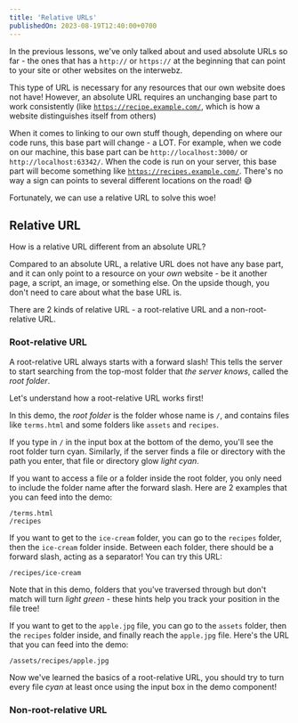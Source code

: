 ```yaml
---
title: 'Relative URLs'
publishedOn: 2023-08-19T12:40:00+0700
---
```


In the previous lessons, we've only talked about and used absolute URLs so far - the ones
that has a <code>http://</code> or <code>https://</code> at the beginning that can point to your site
or other websites on the interwebz.

This type of URL is necessary for any resources that our own website does not have! However, an absolute URL requires
an unchanging base part to work consistently (like <code>https://recipe.example.com/</code>, which is how a website
distinguishes itself from others)

When it comes to linking to our own stuff though, depending on where our code runs, this base part will change - a LOT.
For example, when we code on our machine, this base part can be <code>http://localhost:3000/</code> or
<code>http://localhost:63342/</code>. When the code is run on your server, this base part will become something like
<code>https://recipes.example.com/</code>. There's no way a sign can points to several different locations on the road!
😅

Fortunately, we can use a relative URL to solve this woe!


## Relative URL

How is a relative URL different from an absolute URL?

Compared to an absolute URL, a relative URL does not have any base part, and it can only point to a
resource on your *own* website - be it another page, a script, an image, or something else. On the upside though,
you don't need to care about what the base URL is.

There are 2 kinds of relative URL - a root-relative URL and a non-root-relative URL.


### Root-relative URL

A root-relative URL always starts with a forward slash! This tells the server to start searching from the top-most
folder that *the server knows*, called the <ColorEmphasis>*root folder*</ColorEmphasis>.

Let's understand how a root-relative URL works first!

<PathSimulator/>

In this demo, the *root folder* is the folder whose name is <code>/</code>, and contains files like
<code>terms.html</code> and some folders like <code>assets</code> and <code>recipes</code>.

If you type in <code>/</code> in the input box at the bottom of the demo, you'll see the root folder turn cyan.
Similarly, if the server finds a file or directory with the path you enter, that file or directory
glow <ColorEmphasis color="cyan">*light cyan*</ColorEmphasis>.

If you want to access a file or a folder inside the root folder, you only need to include the folder name after the
forward slash. Here are 2 examples that you can feed into the demo:
```
/terms.html
/recipes
```

If you want to get to the <code>ice-cream</code> folder, you can go to the <code>recipes</code> folder, then
the <code>ice-cream</code> folder inside. Between each folder, there should be a forward slash, acting as a
separator! You can try this URL:
```
/recipes/ice-cream
```

Note that in this demo, folders that you've traversed through but don't match will turn <ColorEmphasis color="lime">*light
green*</ColorEmphasis> - these hints help you track your position in the file tree!


If you want to get to the <code>apple.jpg</code> file, you can go to the <code>assets</code> folder, then
the <code>recipes</code> folder inside, and finally reach the <code>apple.jpg</code> file.
Here's the URL that you can feed into the demo:
```
/assets/recipes/apple.jpg
```

Now we've learned the basics of a root-relative URL, you should try to turn every
file <ColorEmphasis color="cyan">*cyan*</ColorEmphasis> at least once using the
input box in the demo component!

### Non-root-relative URL
